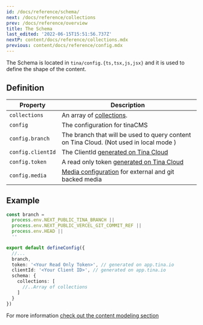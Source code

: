 ```yaml
---
id: /docs/reference/schema/
next: /docs/reference/collections
prev: /docs/reference/overview
title: The Schema
last_edited: '2022-06-15T15:51:56.737Z'
nextP: content/docs/reference/collections.mdx
previous: content/docs/reference/config.mdx
---
```


The Schema is located in `tina/config.{ts,tsx,js,jsx}` and it is used to define the shape of the content.

## Definition

| Property          | Description                                                                                  |
| ----------------- | -------------------------------------------------------------------------------------------- |
| `collections`     | An array of [collections](/docs/reference/collections/).                                     |
| `config`          | The configuration for tinaCMS                                                                |
| `config.branch`   | The branch that will be used to query content on Tina Cloud. (Not used in local mode )       |
| `config.clientId` | The ClientId [generated on Tina Cloud](/docs/tina-cloud/dashboard/)                          |
| `config.token`    | A read only token [generated on Tina Cloud](/docs/tina-cloud/dashboard/projects/#api-tokens) |
| `config.media`    | [Media configuration](/docs/reference/media/overview/) for external and git backed media     |

## Example

```ts
const branch =
  process.env.NEXT_PUBLIC_TINA_BRANCH ||
  process.env.NEXT_PUBLIC_VERCEL_GIT_COMMIT_REF ||
  process.env.HEAD ||
  ''

export default defineConfig({
  //...
  branch,
  token: '<Your Read Only Token>', // generated on app.tina.io
  clientId: '<Your Client ID>', // generated on app.tina.io
  schema: {
    collections: [
      //..Array of collections
    ]
  }
})
```

For more information [check out the content modeling section](/docs/schema/)
